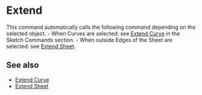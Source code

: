 
# Extend

<Reference shortcut="" command="Extend" button="" />

This command automatically calls the following command depending on the selected object.
    - When Curves are selected: see [Extend Curve](../sketch/extend-curve) in the Sketch Commands section.
    - When outside Edges of the Sheet are selected: see [Extend Sheet](./extend-sheet).

## See also
- [Extend Curve](../sketch/extend-curve)
- [Extend Sheet](./extend-sheet)







